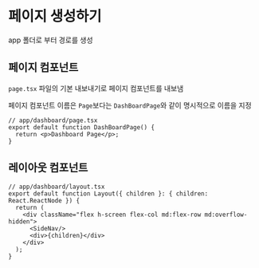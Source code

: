 # 페이지 생성하기

app 폴더로 부터 경로를 생성


## 페이지 컴포넌트

`page.tsx` 파일의 기본 내보내기로 페이지 컴포넌트를 내보냄

페이지 컴포넌트 이름은 `Page`보다는 `DashBoardPage`와 같이 명시적으로 이름을 지정

```tsx
// app/dashboard/page.tsx
export default function DashBoardPage() {
  return <p>Dashboard Page</p>;
}
```


## 레이아웃 컴포넌트

```tsx
// app/dashboard/layout.tsx
export default function Layout({ children }: { children: React.ReactNode }) {
  return (
    <div className="flex h-screen flex-col md:flex-row md:overflow-hidden">
      <SideNav/>
      <div>{children}</div>
    </div>
  );
}
```

